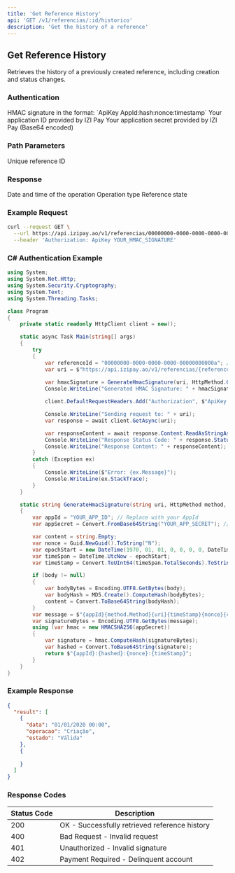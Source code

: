```yaml
---
title: 'Get Reference History'
api: 'GET /v1/referencias/:id/historico'
description: 'Get the history of a reference'
---
```


## Get Reference History

Retrieves the history of a previously created reference, including creation and status changes.

### Authentication

<ParamField header="Authorization" type="string" required>
  HMAC signature in the format: `ApiKey AppId:hash:nonce:timestamp`
</ParamField>

<ParamField query="AppId" type="string" required>
  Your application ID provided by IZI Pay
</ParamField>

<ParamField query="AppSecret" type="string" required>
  Your application secret provided by IZI Pay (Base64 encoded)
</ParamField>

### Path Parameters

<ParamField path="id" type="string" required>
  Unique reference ID
</ParamField>

### Response

<ResponseField name="result" type="array">
  <Expandable title="Items">
    <ResponseField name="data" type="string">
      Date and time of the operation
    </ResponseField>
    <ResponseField name="operacao" type="string">
      Operation type
    </ResponseField>
    <ResponseField name="estado" type="string">
      Reference state
    </ResponseField>
  </Expandable>
</ResponseField>

### Example Request

```bash
curl --request GET \
  --url https://api.izipay.ao/v1/referencias/00000000-0000-0000-0000-00000000000a/historico \
  --header 'Authorization: ApiKey YOUR_HMAC_SIGNATURE'
```

### C# Authentication Example

```csharp
using System;
using System.Net.Http;
using System.Security.Cryptography;
using System.Text;
using System.Threading.Tasks;

class Program
{
    private static readonly HttpClient client = new();

    static async Task Main(string[] args)
    {
        try
        {
            var referenceId = "00000000-0000-0000-0000-00000000000a"; // Replace with your reference ID
            var uri = $"https://api.izipay.ao/v1/referencias/{referenceId}/historico";
            
            var hmacSignature = GenerateHmacSignature(uri, HttpMethod.Get);
            Console.WriteLine("Generated HMAC Signature: " + hmacSignature);

            client.DefaultRequestHeaders.Add("Authorization", $"ApiKey {hmacSignature}");

            Console.WriteLine("Sending request to: " + uri);
            var response = await client.GetAsync(uri);

            var responseContent = await response.Content.ReadAsStringAsync();
            Console.WriteLine("Response Status Code: " + response.StatusCode);
            Console.WriteLine("Response Content: " + responseContent);
        }
        catch (Exception ex)
        {
            Console.WriteLine($"Error: {ex.Message}");
            Console.WriteLine(ex.StackTrace);
        }
    }

    static string GenerateHmacSignature(string uri, HttpMethod method, string? body = null)
    {
        var appId = "YOUR_APP_ID"; // Replace with your AppId
        var appSecret = Convert.FromBase64String("YOUR_APP_SECRET"); // Replace with your Base64 encoded AppSecret

        var content = string.Empty;
        var nonce = Guid.NewGuid().ToString("N");
        var epochStart = new DateTime(1970, 01, 01, 0, 0, 0, 0, DateTimeKind.Utc);
        var timeSpan = DateTime.UtcNow - epochStart;
        var timeStamp = Convert.ToUInt64(timeSpan.TotalSeconds).ToString();

        if (body != null)
        {
            var bodyBytes = Encoding.UTF8.GetBytes(body);
            var bodyHash = MD5.Create().ComputeHash(bodyBytes);
            content = Convert.ToBase64String(bodyHash);
        }
        var message = $"{appId}{method.Method}{uri}{timeStamp}{nonce}{content}";
        var signatureBytes = Encoding.UTF8.GetBytes(message);
        using (var hmac = new HMACSHA256(appSecret))
        {
            var signature = hmac.ComputeHash(signatureBytes);
            var hashed = Convert.ToBase64String(signature);
            return $"{appId}:{hashed}:{nonce}:{timeStamp}";
        }
    }
}
```

### Example Response

```json
{
  "result": [
    {
      "data": "01/01/2020 00:00",
      "operacao": "Criação",
      "estado": "Válida"
    },
    {
      
    }
  ]
}
```

### Response Codes

| Status Code | Description |
|-------------|-------------|
| 200 | OK - Successfully retrieved reference history |
| 400 | Bad Request - Invalid request |
| 401 | Unauthorized - Invalid signature |
| 402 | Payment Required - Delinquent account | 